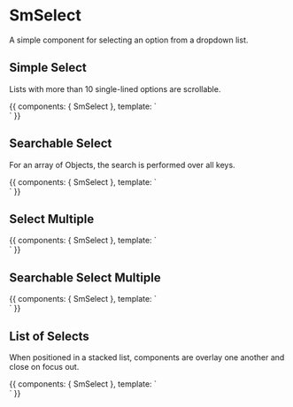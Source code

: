 
<Meta title="Components/SmSelect" component={SmSelect} />

# SmSelect

A simple component for selecting an option from a dropdown list.

<Props of={SmSelect} />

## Simple Select

Lists with more than 10 single-lined options are scrollable.

<Preview>
  <Story name="simple" height="400px">
    {{
      components: { SmSelect },
      template: `
      <div class="flex">
        <SmSelect class="ma2" style="width:300px;flex-shrink:0" 
            :options="['Apple', 'Pear', 'Banana', 'Mango', 'Guava', 'Lemon', 'Grapefruit', 'Lime', 'Apricot', 'Orange', 'Plum']"/>
        <SmSelect class="ma2" style="width:300px;flex-shrink:0" 
            :options="['I am a really long and overflowing option', 'NA']"/>
       <SmSelect class="ma2" style="width:300px;flex-shrink:0" 
            displayKey="name"
            :options="[{ name: 'Sally', type: 'dog', color: 'white'},
                       { name: 'Wanda', type: 'dog', color: 'brown'},
                       { name: 'Jack', type: 'cat', color: 'black'}, 
                       { name: 'Pepper', type: 'dog', color: 'mixed'}, 
                       { name: 'Lucy', type: 'cat', color: 'white'}]" />
      </div>
      `
    }}
  </Story>
</Preview>

## Searchable Select

For an array of Objects, the search is performed over all keys.

<Preview>
  <Story name="searchable" height="400px">
    {{
      components: { SmSelect },
      template: `
      <div class="flex">
        <SmSelect class="ma2" style="width:300px;flex-shrink:0" 
            searchable 
            :options="['Apple', 'Pear', 'Banana', 'Mango', 'Guava', 'Lemon', 'Grapefruit', 'Lime', 'Apricot', 'Orange', 'Plum']"/>
         <SmSelect class="ma2" style="width:300px;flex-shrink:0" 
            searchable
            displayKey="name"
            :options="[{ name: 'Sally', type: 'dog', color: 'white'},
                       { name: 'Wanda', type: 'dog', color: 'brown'},
                       { name: 'Jack', type: 'cat', color: 'black'}, 
                       { name: 'Pepper', type: 'dog', color: 'mixed'}, 
                       { name: 'Lucy', type: 'cat', color: 'white'}]" />
      </div>
      `
    }}
  </Story>
</Preview>

## Select Multiple

<Preview>
  <Story name="multiple" height="400px">
    {{
      components: { SmSelect },
      template: `
      <div class="flex">
        <SmSelect class="ma2" style="width:300px;flex-shrink:0" 
            multiple
            :options="['Apple', 'Pear', 'Banana', 'Mango', 'Guava', 'Lemon', 'Grapefruit', 'Lime', 'Apricot', 'Orange', 'Plum']"/>
         <SmSelect class="ma2" style="width:300px;flex-shrink:0" 
            multiple
            displayKey="name"
            :options="[{ name: 'Sally', type: 'dog', color: 'white'},
                       { name: 'Wanda', type: 'dog', color: 'brown'},
                       { name: 'Jack', type: 'cat', color: 'black'}, 
                       { name: 'Pepper', type: 'dog', color: 'mixed'}, 
                       { name: 'Lucy', type: 'cat', color: 'white'}]" />
      </div>
      `
    }}
  </Story>
</Preview>

## Searchable Select Multiple

<Preview>
  <Story name="searchable multiple" height="400px">
    {{
      components: { SmSelect },
      template: `
      <div class="flex">
        <SmSelect class="ma2" style="width:300px;flex-shrink:0" 
            searchable
            multiple
            :options="['Apple', 'Pear', 'Banana', 'Mango', 'Guava', 'Lemon', 'Grapefruit', 'Lime', 'Apricot', 'Orange', 'Plum']"/>
         <SmSelect class="ma2" style="width:300px;flex-shrink:0" 
            searchable
            multiple
            displayKey="name"
            :options="[{ name: 'Sally', type: 'dog', color: 'white'},
                       { name: 'Wanda', type: 'dog', color: 'brown'},
                       { name: 'Jack', type: 'cat', color: 'black'}, 
                       { name: 'Pepper', type: 'dog', color: 'mixed'}, 
                       { name: 'Lucy', type: 'cat', color: 'white'}]" />
      </div>
      `
    }}
  </Story>
</Preview>

## List of Selects

When positioned in a stacked list, components are overlay one another and close on focus out.

<Preview>
  <Story name="listed" height="400px">
    {{
      components: { SmSelect },
      template: `
      <div>
        <SmSelect class="ma2" style="width:300px;" 
            :options="['Apple', 'Pear', 'Banana', 'Mango', 'Guava']"/>
        <SmSelect class="ma2" style="width:300px;" 
            :options="['Apple', 'Pear', 'Banana', 'Mango', 'Guava']"/>
        <SmSelect class="ma2" style="width:300px;" 
            :options="['Apple', 'Pear', 'Banana', 'Mango', 'Guava']"/>
        <SmSelect class="ma2" style="width:300px;" 
            :options="['Apple', 'Pear', 'Banana', 'Mango', 'Guava']"/>
      </div>
      `
    }}
  </Story>
</Preview>
